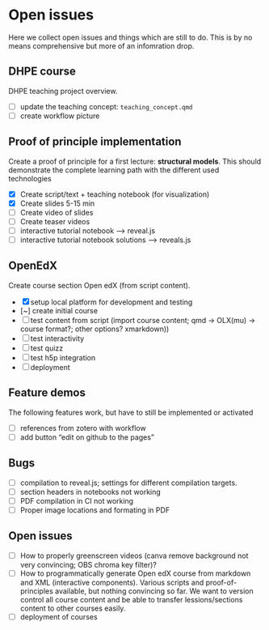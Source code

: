 # Open issues {#sec-todo}
Here we collect open issues and things which are still to do. This is by no means comprehensive but more of an infomration drop.


## DHPE course

DHPE teaching project overview.

- [ ] update the teaching concept: `teaching_concept.qmd`
- [ ] create workflow picture


## Proof of principle implementation

Create a proof of principle for a first lecture: **structural models**.
This should demonstrate the complete learning path with the different used technologies

- [x] Create script/text + teaching notebook (for visualization)
- [x] Create slides 5-15 min
- [ ] Create video of slides
- [ ] Create teaser videos
- [ ] interactive tutorial notebook --> reveal.js
- [ ] interactive tutorial notebook solutions --> reveals.js

## OpenEdX

Create course section Open edX (from script content).

- [x] setup local platform for development and testing
- [~] create initial course
- [ ] test content from script (import course content; qmd -> OLX(mu) -> course format?; other options? xmarkdown))
- [ ] test interactivity
- [ ] test quizz
- [ ] test h5p integration
- [ ] deployment

## Feature demos
The following features work, but have to still be implemented or activated

- [ ] references from zotero with workflow
- [ ] add button "edit on github to the pages" 

## Bugs
- [ ] compilation to reveal.js; settings for different compilation targets.
- [ ] section headers in notebooks not working
- [ ] PDF compilation in CI not working
- [ ] Proper image locations and formating in PDF

## Open issues

- [ ] How to properly greenscreen videos (canva remove background not very convincing; OBS chroma key filter)?
- [ ] How to programmatically generate Open edX course from markdown and XML (interactive components). Various scripts and proof-of-principles available, but nothing convincing so far. We want to version control all course content and be able to transfer lessions/sections content to other courses easily.
- [ ] deployment of courses

